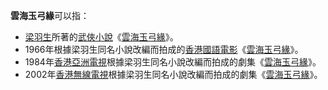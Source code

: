 '''雲海玉弓緣'''可以指：
*[[梁羽生|梁羽生]]所著的[[武俠小說|武俠小說]]《[[雲海玉弓緣|雲海玉弓緣]]》。
*1966年根據梁羽生同名小說改編而拍成的[[香港|香港]][[國語電影|國語電影]]《[[雲海玉弓緣_(電影)|雲海玉弓緣]]》。
*1984年[[香港|香港]][[亞洲電視|亞洲電視]]根據梁羽生同名小說改編而拍成的劇集《[[雲海玉弓緣_(亞洲電視劇集)|雲海玉弓緣]]》。
*2002年[[香港無線電視|香港無線電視]]根據梁羽生同名小說改編而拍成的劇集《[[雲海玉弓緣_(無綫電視劇集)|雲海玉弓緣]]》。
{{disambig|Cat=五字作品消歧义}}